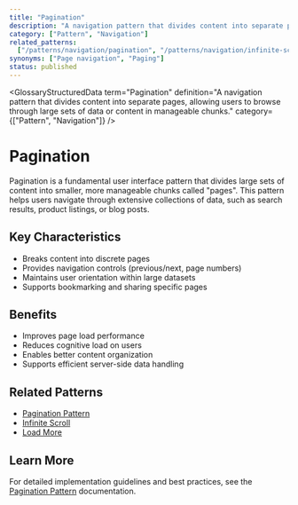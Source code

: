 ```yaml
---
title: "Pagination"
description: "A navigation pattern that divides content into separate pages to improve usability and performance"
category: ["Pattern", "Navigation"]
related_patterns:
  ["/patterns/navigation/pagination", "/patterns/navigation/infinite-scroll"]
synonyms: ["Page navigation", "Paging"]
status: published
---
```



<GlossaryStructuredData
  term="Pagination"
  definition="A navigation pattern that divides content into separate pages, allowing users to browse through large sets of data or content in manageable chunks."
  category={["Pattern", "Navigation"]}
/>

# Pagination

Pagination is a fundamental user interface pattern that divides large sets of content into smaller, more manageable chunks called "pages". This pattern helps users navigate through extensive collections of data, such as search results, product listings, or blog posts.

## Key Characteristics

- Breaks content into discrete pages
- Provides navigation controls (previous/next, page numbers)
- Maintains user orientation within large datasets
- Supports bookmarking and sharing specific pages

## Benefits

- Improves page load performance
- Reduces cognitive load on users
- Enables better content organization
- Supports efficient server-side data handling

## Related Patterns

- [Pagination Pattern](/patterns/navigation/pagination)
- [Infinite Scroll](/patterns/navigation/infinite-scroll)
- [Load More](/patterns/navigation/load-more)

## Learn More

For detailed implementation guidelines and best practices, see the [Pagination Pattern](/patterns/navigation/pagination) documentation.
